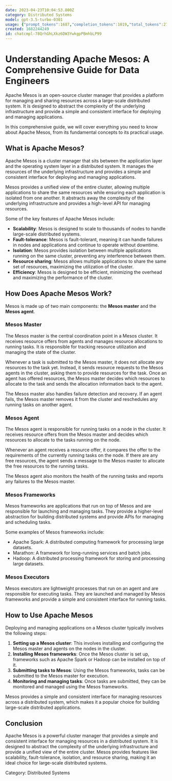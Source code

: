 ```yaml
---
date: 2023-04-23T10:04:53.800Z
category: Distributed Systems
model: gpt-3.5-turbo-0301
usage: {"prompt_tokens":1687,"completion_tokens":1019,"total_tokens":2706}
created: 1682244249
id: chatcmpl-78QrhGhLXkz6DW3YwkgpPBmhbLP99
---
```


# Understanding Apache Mesos: A Comprehensive Guide for Data Engineers

Apache Mesos is an open-source cluster manager that provides a platform for managing and sharing resources across a large-scale distributed system. It is designed to abstract the complexity of the underlying infrastructure and provide a simple and consistent interface for deploying and managing applications.

In this comprehensive guide, we will cover everything you need to know about Apache Mesos, from its fundamental concepts to its practical usage.

## What is Apache Mesos?

Apache Mesos is a cluster manager that sits between the application layer and the operating system layer in a distributed system. It manages the resources of the underlying infrastructure and provides a simple and consistent interface for deploying and managing applications.

Mesos provides a unified view of the entire cluster, allowing multiple applications to share the same resources while ensuring each application is isolated from one another. It abstracts away the complexity of the underlying infrastructure and provides a high-level API for managing resources.

Some of the key features of Apache Mesos include:

- **Scalability**: Mesos is designed to scale to thousands of nodes to handle large-scale distributed systems.
- **Fault-tolerance**: Mesos is fault-tolerant, meaning it can handle failures in nodes and applications and continue to operate without downtime.
- **Isolation**: Mesos provides isolation between multiple applications running on the same cluster, preventing any interference between them.
- **Resource sharing**: Mesos allows multiple applications to share the same set of resources, maximizing the utilization of the cluster.
- **Efficiency**: Mesos is designed to be efficient, minimizing the overhead and maximizing the performance of the cluster.

## How Does Apache Mesos Work?

Mesos is made up of two main components: the **Mesos master** and the **Mesos agent**.

### Mesos Master

The Mesos master is the central coordination point in a Mesos cluster. It receives resource offers from agents and manages resource allocations to running tasks. It is responsible for tracking resource utilization and managing the state of the cluster.

Whenever a task is submitted to the Mesos master, it does not allocate any resources to the task yet. Instead, it sends resource requests to the Mesos agents in the cluster, asking them to provide resources for the task. Once an agent has offered resources, the Mesos master decides which resources to allocate to the task and sends the allocation information back to the agent.

The Mesos master also handles failure detection and recovery. If an agent fails, the Mesos master removes it from the cluster and reschedules any running tasks on another agent.

### Mesos Agent

The Mesos agent is responsible for running tasks on a node in the cluster. It receives resource offers from the Mesos master and decides which resources to allocate to the tasks running on the node.

Whenever an agent receives a resource offer, it compares the offer to the requirements of the currently running tasks on the node. If there are any free resources, the agent sends a message to the Mesos master to allocate the free resources to the running tasks.

The Mesos agent also monitors the health of the running tasks and reports any failures to the Mesos master.

### Mesos Frameworks

Mesos frameworks are applications that run on top of Mesos and are responsible for launching and managing tasks. They provide a higher-level abstraction for building distributed systems and provide APIs for managing and scheduling tasks.

Some examples of Mesos frameworks include:

- Apache Spark: A distributed computing framework for processing large datasets.
- Marathon: A framework for long-running services and batch jobs.
- Hadoop: A distributed processing framework for storing and processing large datasets.

### Mesos Executors

Mesos executors are lightweight processes that run on an agent and are responsible for executing tasks. They are launched and managed by Mesos frameworks and provide a simple and consistent interface for running tasks.

## How to Use Apache Mesos

Deploying and managing applications on a Mesos cluster typically involves the following steps:

1. **Setting up a Mesos cluster**: This involves installing and configuring the Mesos master and agents on the nodes in the cluster.
2. **Installing Mesos frameworks**: Once the Mesos cluster is set up, frameworks such as Apache Spark or Hadoop can be installed on top of it.
3. **Submitting tasks to Mesos**: Using the Mesos frameworks, tasks can be submitted to the Mesos master for execution.
4. **Monitoring and managing tasks**: Once tasks are submitted, they can be monitored and managed using the Mesos frameworks.

Mesos provides a simple and consistent interface for managing resources across a distributed system, which makes it a popular choice for building large-scale distributed applications. 

## Conclusion

Apache Mesos is a powerful cluster manager that provides a simple and consistent interface for managing resources in a distributed system. It is designed to abstract the complexity of the underlying infrastructure and provide a unified view of the entire cluster. Mesos provides features like scalability, fault-tolerance, isolation, and resource sharing, making it an ideal choice for large-scale distributed systems.

Category: Distributed Systems